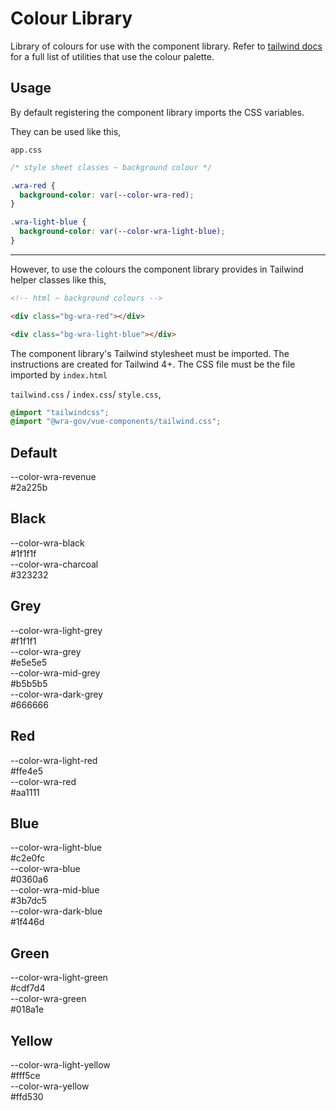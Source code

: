 
<Meta title="Resources/Colour library" />

# Colour Library

Library of colours for use with the component library. Refer to [tailwind docs](https://tailwindcss.com/docs/colors) for a full list of utilities that use the colour palette.

## Usage

By default registering the component library imports the CSS variables.

They can be used like this,

`app.css`

```css
/* style sheet classes ~ background colour */

.wra-red {
  background-color: var(--color-wra-red);
}

.wra-light-blue {
  background-color: var(--color-wra-light-blue);
}
```

---

However, to use the colours the component library provides in Tailwind helper
classes like this,

```html
<!-- html ~ background colours -->

<div class="bg-wra-red"></div>

<div class="bg-wra-light-blue"></div>
```

The component library's Tailwind stylesheet must be imported. The instructions
are created for Tailwind 4+. The CSS file must be the file imported by `index.html`

`tailwind.css` / `index.css`/ `style.css`,

```css
@import "tailwindcss";
@import "@wra-gov/vue-components/tailwind.css";
```

## Default

<div class="circle-row">
  <div class="circle-wrapper">
    <div class="circle bg-wra-revenue"></div>
    <div class="colour-name">--color-wra-revenue</div>
    <div class="colour-hex">#2a225b</div>
  </div>
</div>

## Black

<div class="circle-row">
<div class="circle-wrapper">
  <div class="circle bg-wra-black"></div>
  <div class="colour-name">--color-wra-black</div>
  <div class="colour-hex">#1f1f1f</div>
</div>

<div class="circle-wrapper">
  <div class="circle bg-wra-charcoal"></div>
  <div class="colour-name">--color-wra-charcoal</div>
  <div class="colour-hex">#323232</div>
</div>
</div>

## Grey

<div class="circle-row">
<div class="circle-wrapper">
  <div class="circle bg-wra-light-grey"></div>
  <div class="colour-name">--color-wra-light-grey</div>
  <div class="colour-hex">#f1f1f1</div>
</div>

<div class="circle-wrapper">
  <div class="circle bg-wra-grey"></div>
  <div class="colour-name">--color-wra-grey</div>
  <div class="colour-hex">#e5e5e5</div>
</div>

<div class="circle-wrapper">
  <div class="circle bg-wra-mid-grey"></div>
  <div class="colour-name">--color-wra-mid-grey</div>
  <div class="colour-hex">#b5b5b5</div>
</div>

<div class="circle-wrapper">
  <div class="circle bg-wra-dark-grey"></div>
  <div class="colour-name">--color-wra-dark-grey</div>
  <div class="colour-hex">#666666</div>
</div>
</div>

## Red

<div class="circle-row">
<div class="circle-wrapper">
  <div class="circle bg-wra-light-red"></div>
  <div class="colour-name">--color-wra-light-red</div>
  <div class="colour-hex">#ffe4e5</div>
</div>

<div class="circle-wrapper">
  <div class="circle bg-wra-red"></div>
  <div class="colour-name">--color-wra-red</div>
  <div class="colour-hex">#aa1111</div>
</div>
</div>

## Blue

<div class="circle-row">
<div class="circle-wrapper">
  <div class="circle bg-wra-light-blue"></div>
  <div class="colour-name">--color-wra-light-blue</div>
  <div class="colour-hex">#c2e0fc</div>
</div>

<div class="circle-wrapper">
  <div class="circle bg-wra-blue"></div>
  <div class="colour-name">--color-wra-blue</div>
  <div class="colour-hex">#0360a6</div>
</div>

<div class="circle-wrapper">
  <div class="circle bg-wra-mid-blue"></div>
  <div class="colour-name">--color-wra-mid-blue</div>
  <div class="colour-hex">#3b7dc5</div>
</div>

<div class="circle-wrapper">
  <div class="circle bg-wra-dark-blue"></div>
  <div class="colour-name">--color-wra-dark-blue</div>
  <div class="colour-hex">#1f446d</div>
</div>

</div>

## Green

<div class="circle-row">
<div class="circle-wrapper">
  <div class="circle bg-wra-light-green"></div>
  <div class="colour-name">--color-wra-light-green</div>
  <div class="colour-hex">#cdf7d4</div>
</div>

<div class="circle-wrapper">
  <div class="circle bg-wra-green"></div>
  <div class="colour-name">--color-wra-green</div>
  <div class="colour-hex">#018a1e</div>
</div>
</div>

## Yellow

<div class="circle-row">
<div class="circle-wrapper">
  <div class="circle bg-wra-light-yellow"></div>
  <div class="colour-name">--color-wra-light-yellow</div>
  <div class="colour-hex">#fff5ce</div>
</div>

<div class="circle-wrapper">
  <div class="circle bg-wra-yellow"></div>
  <div class="colour-name">--color-wra-yellow</div>
  <div class="colour-hex">#ffd530</div>
</div>
</div>

<style>
  {`
.circle {
  width: 100px;
  height: 100px;
  border-radius: 50%;
  outline: solid black 2px;
}

.circle-wrapper {
  display: flex;
  flex-direction: column;
  align-items: center;
  justify-content: center;
  width: 177px;
  padding: 16px 32px 16px 0px;
}

.circle-row {
  display: flex;
}

.colour-name {
  text-align: center;
  padding-top: 8px;
}

.colour-hex {
  text-align: center;
  font-weight: bold;
}
`}
</style>
